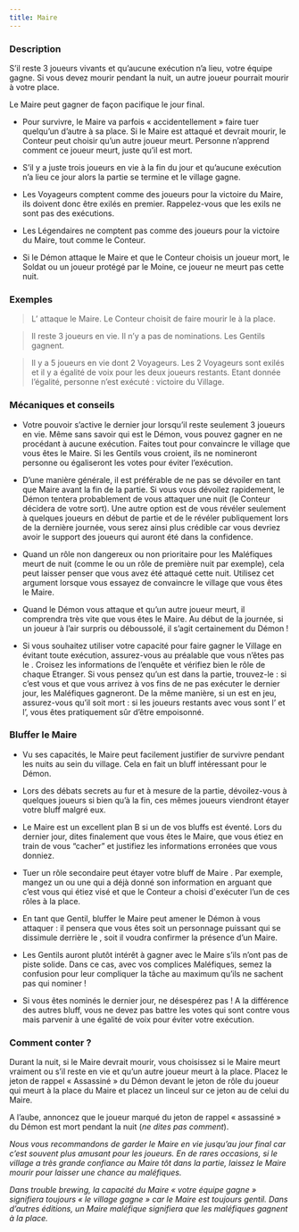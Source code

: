 ```yaml
---
title: Maire
---
```



<Role MAIRE header />

### Description

S’il reste 3 joueurs vivants et qu’aucune exécution n’a lieu, votre équipe gagne. Si vous devez mourir pendant la nuit, un autre joueur pourrait mourir à votre place.

Le Maire peut gagner de façon pacifique le jour final.

-	Pour survivre, le Maire va parfois « accidentellement » faire tuer quelqu’un d’autre à sa place. Si le Maire est attaqué et devrait mourir, le Conteur peut choisir qu’un autre joueur meurt. Personne n’apprend comment ce joueur meurt, juste qu’il est mort.

-	S’il y a juste trois joueurs en vie à la fin du jour et qu’aucune exécution n’a lieu ce jour alors la partie se termine et le village gagne.

-	Les Voyageurs comptent comme des joueurs pour la victoire du Maire, ils doivent donc être exilés en premier. Rappelez-vous que les exils ne sont pas des exécutions. 

-	Les Légendaires ne comptent pas comme des joueurs pour la victoire du Maire, tout comme le Conteur.

-	Si le Démon attaque le Maire et que le Conteur choisis un joueur mort, le Soldat ou un joueur protégé par le Moine, ce joueur ne meurt pas cette nuit.

### Exemples

> L’<Role IMP /> attaque le Maire. Le Conteur choisit de faire mourir le <Role GARDIEN /> à la place.

> Il reste 3 joueurs en vie. Il n’y a pas de nominations. Les Gentils gagnent.

> Il y a 5 joueurs en vie dont 2 Voyageurs. Les 2 Voyageurs sont exilés et il y a égalité de voix pour les deux joueurs restants. Etant donnée l’égalité, personne n’est exécuté : victoire du Village.

### Mécaniques et conseils

- Votre pouvoir s’active le dernier jour lorsqu’il reste seulement 3 joueurs en vie. Même sans savoir qui est le Démon, vous pouvez gagner en ne procédant à aucune exécution. Faites tout pour convaincre le village que vous êtes le Maire. Si les Gentils vous croient, ils ne nomineront personne ou égaliseront les votes pour éviter l’exécution.

- D’une manière générale, il est préférable de ne pas se dévoiler en tant que Maire avant la fin de la partie. Si vous vous dévoilez rapidement, le Démon tentera probablement de vous attaquer une nuit (le Conteur décidera de votre sort). Une autre option est de vous révéler seulement à quelques joueurs en début de partie et de le révéler publiquement lors de la dernière journée, vous serez ainsi plus crédible car vous devriez avoir le support des joueurs qui auront été dans la confidence.

- Quand un rôle non dangereux ou non prioritaire pour les Maléfiques meurt de nuit (comme le <Role MAJORDOME /> ou un rôle de première nuit par exemple), cela peut laisser penser que vous avez été attaqué cette nuit. Utilisez cet argument lorsque vous essayez de convaincre le village que vous êtes le Maire.

- Quand le Démon vous attaque et qu’un autre joueur meurt, il comprendra très vite que vous êtes le Maire. Au début de la journée, si un joueur à l’air surpris ou déboussolé, il s’agit certainement du Démon !

- Si vous souhaitez utiliser votre capacité pour faire gagner le Village en évitant toute exécution, assurez-vous au préalable que vous n’êtes pas le <Role SOULARD />. Croisez les informations de l’enquête et vérifiez bien le rôle de chaque Etranger. Si vous pensez qu’un <Role SOULARD /> est dans la partie, trouvez-le : si c’est vous et que vous arrivez à vos fins de ne pas exécuter le dernier jour, les Maléfiques gagneront. De la même manière, si un <Role EMPOISONNEUR /> est en jeu, assurez-vous qu’il soit mort : si les joueurs restants avec vous sont l’<Role IMP /> et l’<Role EMPOISONNEUR />, vous êtes pratiquement sûr d’être empoisonné.

### Bluffer le Maire

- Vu ses capacités, le Maire peut facilement justifier de survivre pendant les nuits au sein du village. Cela en fait un bluff intéressant pour le Démon.

- Lors des débats secrets au fur et à mesure de la partie, dévoilez-vous à quelques joueurs si bien qu’à la fin, ces mêmes joueurs viendront étayer votre bluff malgré eux.

- Le Maire est un excellent plan B si un de vos bluffs est éventé. Lors du dernier jour, dites finalement que vous êtes le Maire, que vous étiez en train de vous “cacher” et justifiez les informations erronées que vous donniez.

- Tuer un rôle secondaire peut étayer votre bluff de Maire . Par exemple, mangez un <Role RECLUS /> ou une <Role LAVANDIERE /> qui a déjà donné son information en arguant que c’est vous qui étiez visé et que le Conteur a choisi d'exécuter l’un de ces rôles à la place.

- En tant que Gentil, bluffer le Maire peut amener le Démon à vous attaquer : il pensera que vous êtes soit un personnage puissant qui se dissimule derrière le <Role MOINE />, soit il voudra confirmer la présence d’un Maire.

- Les Gentils auront plutôt intérêt à gagner avec le Maire s’ils n’ont pas de piste solide. Dans ce cas, avec vos complices Maléfiques, semez la confusion pour leur compliquer la tâche au maximum qu’ils ne sachent pas qui nominer !

- Si vous êtes nominés le dernier jour, ne désespérez pas ! A la différence des autres bluff, vous ne devez pas battre les votes qui sont contre vous mais parvenir à une égalité de voix pour éviter votre exécution.

### Comment conter ?

Durant la nuit, si le Maire devrait mourir, vous choisissez si le Maire meurt vraiment ou s’il reste en vie et qu’un autre joueur meurt à la place. Placez le jeton de rappel « Assassiné » du Démon devant le jeton de rôle du joueur qui meurt à la place du Maire et placez un linceul sur ce jeton au de celui du Maire.

A l’aube, annoncez que le joueur marqué du jeton de rappel « assassiné » du Démon est mort pendant la nuit (_ne dites pas comment_).

_Nous vous recommandons de garder le Maire en vie jusqu’au jour final car c’est souvent plus amusant pour les joueurs. En de rares occasions, si le village a très grande confiance au Maire tôt dans la partie, laissez le Maire mourir pour laisser une chance au maléfiques._

_Dans trouble brewing, la capacité du Maire « votre équipe gagne » signifiera toujours « le village gagne » car le Maire est toujours gentil. Dans d’autres éditions, un Maire maléfique signifiera que les maléfiques gagnent à la place._
